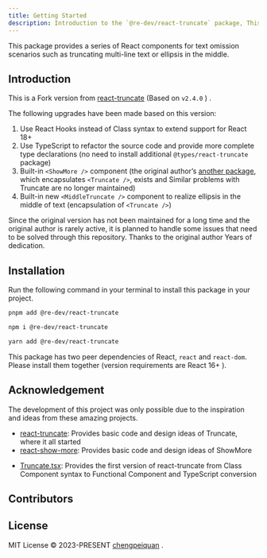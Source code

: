 ```yaml
---
title: Getting Started
description: Introduction to the `@re-dev/react-truncate` package, This package provides a series of React components for text omission scenarios such as truncating multi-line text or ellipsis in the middle.
---
```



This package provides a series of React components for text omission scenarios such as truncating multi-line text or ellipsis in the middle.

<StatisticalData />

## Introduction

This is a Fork version from [react-truncate](https://github.com/pablosichert/react-truncate) (Based on `v2.4.0` ) .

The following upgrades have been made based on this version:

1. Use React Hooks instead of Class syntax to extend support for React 18+
2. Use TypeScript to refactor the source code and provide more complete type declarations (no need to install additional `@types/react-truncate` package)
3. Built-in `<ShowMore />` component (the original author’s [another package](https://github.com/pablosichert/react-show-more), which encapsulates `<Truncate />`, exists and Similar problems with Truncate are no longer maintained)
4. Built-in new `<MiddleTruncate />` component to realize ellipsis in the middle of text (encapsulation of `<Truncate />`)

Since the original version has not been maintained for a long time and the original author is rarely active, it is planned to handle some issues that need to be solved through this repository. Thanks to the original author Years of dedication.

## Installation

Run the following command in your terminal to install this package in your project.

<Tabs>

<TabItem label="pnpm">

```bash
pnpm add @re-dev/react-truncate
```

</TabItem>

<TabItem label="npm">

```bash
npm i @re-dev/react-truncate
```

</TabItem>

<TabItem label="yarn">

```bash
yarn add @re-dev/react-truncate
```

</TabItem>

</Tabs>

This package has two peer dependencies of React, `react` and `react-dom`. Please install them together (version requirements are React 16+ ).

## Acknowledgement

The development of this project was only possible due to the inspiration and ideas from these amazing projects.

<Developer
  avatar="https://avatars.githubusercontent.com/u/4450694?v=4"
  name="Pablo Sichert"
  homepage="https://github.com/pablosichert"
/>

- [react-truncate](https://github.com/pablosichert/react-truncate): Provides basic code and design ideas of Truncate, where it all started
- [react-show-more](https://github.com/pablosichert/react-show-more): Provides basic code and design ideas of ShowMore

<Developer
  avatar="https://avatars.githubusercontent.com/u/19528905?v=4"
  name="Simão Garcia"
  homepage="https://github.com/Severancedev"
/>

- [Truncate.tsx](https://gist.github.com/Severancedev/fd4dc55b0d0ca170d8d23089bf28b01b): Provides the first version of react-truncate from Class Component syntax to Functional Component and TypeScript conversion

## Contributors

<Contributors client:idle lang="en" />

## License

MIT License © 2023-PRESENT [chengpeiquan](https://github.com/chengpeiquan) .
